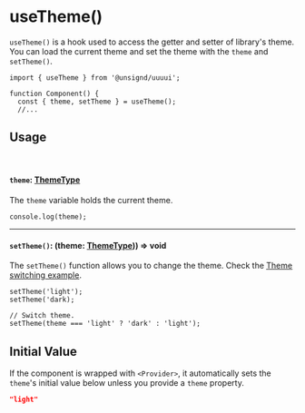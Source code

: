 
<Meta of={UseThemeStories} />

# useTheme()

`useTheme()` is a hook used to access the getter and setter of library's theme. You can load the current theme and set the theme with the `theme` and `setTheme()`.

```tsx
import { useTheme } from '@unsignd/uuuui';

function Component() {
  const { theme, setTheme } = useTheme();
  //...
```

## Usage

<br />

#### `theme`: [ThemeType](/docs/type-themetype--docs)

The `theme` variable holds the current theme.

```tsx
console.log(theme);
```

<hr />

#### `setTheme()`: (theme: [ThemeType](/docs/type-themetype--docs))) => void

The `setTheme()` function allows you to change the theme. Check the [<ins>Theme switching example</ins>](/story/hook-usetheme--theme-switch).

```tsx
setTheme('light');
setTheme('dark);

// Switch theme.
setTheme(theme === 'light' ? 'dark' : 'light');
```

## Initial Value

If the component is wrapped with `<Provider>`, it automatically sets the `theme`'s initial value below unless you provide a `theme` property.

```json
"light"
```
